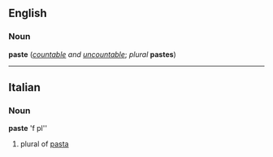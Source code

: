==English==
===Noun===
'''paste''' (''[[countable]] and [[uncountable]]''; ''plural'' '''pastes''')
----

==Italian==
===Noun===
'''paste''' 'f pl''

# plural of [[pasta]]